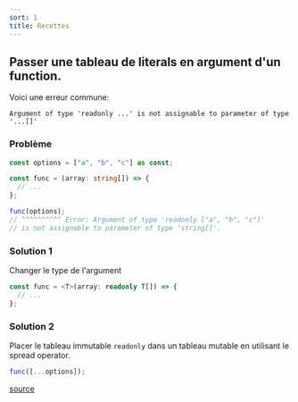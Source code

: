 ```yaml
---
sort: 1
title: Recettes
---
```


## Passer une tableau de literals en argument d'un function.

Voici une erreur commune:

```
Argument of type 'readonly ...' is not assignable to parameter of type '...[]'
```

### Problème

```typescript
const options = ["a", "b", "c"] as const;

const func = (array: string[]) => {
  // ...
};

func(options);
// ^^^^^^^^^^ Error: Argument of type 'readonly ["a", "b", "c"]'
// is not assignable to parameter of type 'string[]'.
```

### Solution 1

Changer le type de l'argument

```typescript
const func = <T>(array: readonly T[]) => {
  // ...
};
```

### Solution 2

Placer le tableau immutable `readonly` dans un tableau mutable en utilisant le spread operator.

```typescript
func([...options]);
```

[source](https://stackoverflow.com/questions/71978472/argument-of-type-readonly-is-not-assignable-to-parameter-of-type)
